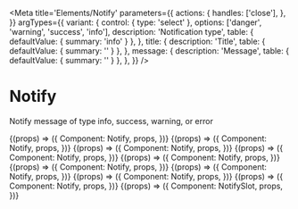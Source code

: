 
<Meta
  title='Elements/Notify'
  parameters={{
    actions: {
      handles: ['close'],
    },
  }}
  argTypes={{
    variant: {
      control: { type: 'select' },
      options: ['danger', 'warning', 'success', 'info'],
      description: 'Notification type',
      table: { defaultValue: { summary: 'info' } },
    },
    title: {
      description: 'Title',
      table: { defaultValue: { summary: '' } },
    },
    message: {
      description: 'Message',
      table: { defaultValue: { summary: '' } },
    },
  }}
/>

# Notify

Notify message of type info, success, warning, or error

<Canvas>
  <Story
    name='info'
    args={{
      variant: 'info',
      title: 'This is the title',
      message: 'This is the message.',
    }}
  >
    {(props) => ({
      Component: Notify,
      props,
    })}
  </Story>
</Canvas>

<Canvas>
  <Story
    name='success'
    args={{
      variant: 'success',
      title: 'This is the title',
      message: 'This is the message.',
    }}
  >
    {(props) => ({
      Component: Notify,
      props,
    })}
  </Story>
</Canvas>

<Canvas>
  <Story
    name='warning'
    args={{
      variant: 'warning',
      title: 'This is the title',
      message: 'This is the message.',
    }}
  >
    {(props) => ({
      Component: Notify,
      props,
    })}
  </Story>
</Canvas>

<Canvas>
  <Story
    name='danger'
    args={{
      variant: 'danger',
      title: 'This is the title',
      message: 'This is the message.',
    }}
  >
    {(props) => ({
      Component: Notify,
      props,
    })}
  </Story>
</Canvas>

<Canvas>
  <Story
    name='no message info'
    args={{
      variant: 'info',
      title: 'This is the title',
    }}
  >
    {(props) => ({
      Component: Notify,
      props,
    })}
  </Story>
</Canvas>

<Canvas>
  <Story
    name='no message success'
    args={{
      variant: 'success',
      title: 'This is the title',
    }}
  >
    {(props) => ({
      Component: Notify,
      props,
    })}
  </Story>
</Canvas>

<Canvas>
  <Story
    name='no message warning'
    args={{
      variant: 'warning',
      title: 'This is the title',
    }}
  >
    {(props) => ({
      Component: Notify,
      props,
    })}
  </Story>
</Canvas>

<Canvas>
  <Story
    name='no message danger'
    args={{
      variant: 'danger',
      title: 'This is the title',
    }}
  >
    {(props) => ({
      Component: Notify,
      props,
    })}
  </Story>
</Canvas>

<Canvas>
  <Story
    name='Exitable'
    args={{
      exitable: true,
      variant: 'danger',
      title: 'The roof is on fire',
      message: "Water is required to prevent further burning.",
      onclose:"alert('close')",
    }}
> 
  {(props) => ({
      Component: Notify,
      props,
  })}

  </Story>
</Canvas>

<Canvas>
  <Story
    name='Slot'
    args={{
      variant: 'info',
      title: 'You have an incoming life update',
      message:
        'LifeOS has been upgraded to a new version that includes great new things such as friends and family and you will not be alone anymore.',
    }}
  >
    {(props) => ({
      Component: NotifySlot,
      props,
    })}
  </Story>
</Canvas>
